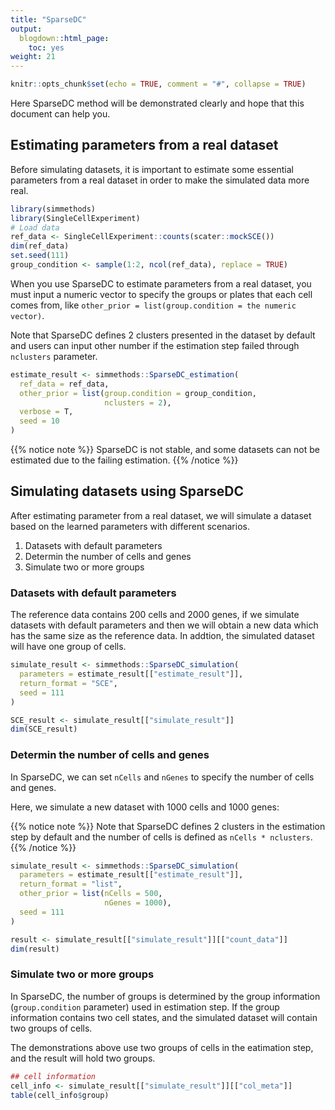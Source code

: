 ```yaml
---
title: "SparseDC"
output:
  blogdown::html_page:
    toc: yes
weight: 21
---
```


<!-- github markdown built using 
rmarkdown::render("vignettes/SparseDC.Rmd", output_format = rmarkdown::github_document())
-->

```r
knitr::opts_chunk$set(echo = TRUE, comment = "#", collapse = TRUE)
```
Here SparseDC method will be demonstrated clearly and hope that this document can help you.

## Estimating parameters from a real dataset

Before simulating datasets, it is important to estimate some essential parameters from a real dataset in order to make the simulated data more real. 

```r
library(simmethods)
library(SingleCellExperiment)
# Load data
ref_data <- SingleCellExperiment::counts(scater::mockSCE())
dim(ref_data)
set.seed(111)
group_condition <- sample(1:2, ncol(ref_data), replace = TRUE)
```

When you use SparseDC to estimate parameters from a real dataset, you must input a numeric vector to specify the groups or plates that each cell comes from, like `other_prior = list(group.condition = the numeric vector)`.

Note that SparseDC defines 2 clusters presented in the dataset by default and users can input other number if the estimation step failed through `nclusters` parameter.

```r
estimate_result <- simmethods::SparseDC_estimation(
  ref_data = ref_data,
  other_prior = list(group.condition = group_condition,
                     nclusters = 2),
  verbose = T,
  seed = 10
)
```

{{% notice note %}}
SparseDC is not stable, and some datasets can not be estimated due to the failing estimation.
{{% /notice %}}

## Simulating datasets using SparseDC

After estimating parameter from a real dataset, we will simulate a dataset based on the learned parameters with different scenarios.

1. Datasets with default parameters
2. Determin the number of cells and genes
3. Simulate two or more groups

### Datasets with default parameters

The reference data contains 200 cells and 2000 genes, if we simulate datasets with default parameters and then we will obtain a new data which has the same size as the reference data. In addtion, the simulated dataset will have one group of cells.

```r
simulate_result <- simmethods::SparseDC_simulation(
  parameters = estimate_result[["estimate_result"]],
  return_format = "SCE",
  seed = 111
)
```

```r
SCE_result <- simulate_result[["simulate_result"]]
dim(SCE_result)
```

### Determin the number of cells and genes

In SparseDC, we can set `nCells` and `nGenes` to specify the number of cells and genes.

Here, we simulate a new dataset with 1000 cells and 1000 genes:

{{% notice note %}}
Note that SparseDC defines 2 clusters in the estimation step by default and the number of cells is defined as `nCells * nclusters`.
{{% /notice %}}

```r
simulate_result <- simmethods::SparseDC_simulation(
  parameters = estimate_result[["estimate_result"]],
  return_format = "list",
  other_prior = list(nCells = 500,
                     nGenes = 1000),
  seed = 111
)
```

```r
result <- simulate_result[["simulate_result"]][["count_data"]]
dim(result)
```

### Simulate two or more groups

In SparseDC, the number of groups is determined by the group information (`group.condition` parameter) used in estimation step. If the group information contains two cell states, and the simulated dataset will contain two groups of cells.

The demonstrations above use two groups of cells in the eatimation step, and the result will hold two groups.
```r
## cell information
cell_info <- simulate_result[["simulate_result"]][["col_meta"]]
table(cell_info$group)
```


